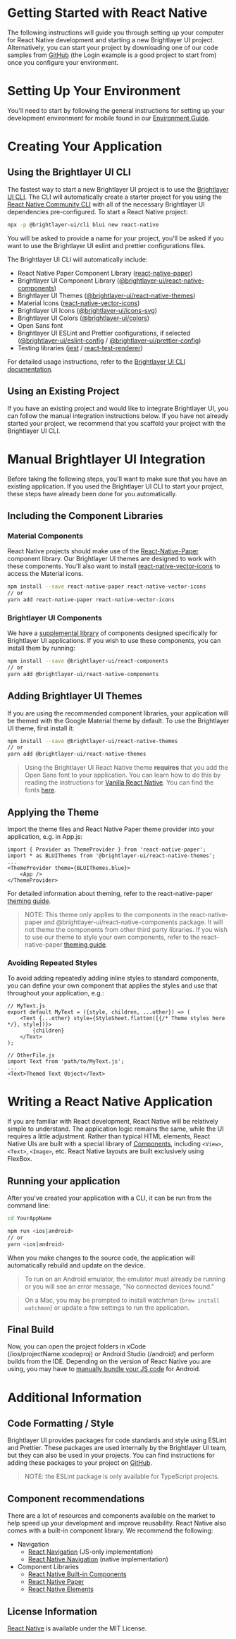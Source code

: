 
<!-- KEYWORDS: react native mobile hybrid framework guide tutorial -->

# Getting Started with React Native

The following instructions will guide you through setting up your computer for React Native development and starting a new Brightlayer UI project. Alternatively, you can start your project by downloading one of our code samples from [GitHub](https://github.com/brightlayer-ui) (the Login example is a good project to start from) once you configure your environment.

<Divider />

# Setting Up Your Environment

You'll need to start by following the general instructions for setting up your development environment for mobile found in our [Environment Guide](/development/environment).

<Divider />

# Creating Your Application

## Using the Brightlayer UI CLI

The fastest way to start a new Brightlayer UI project is to use the [Brightlayer UI CLI](/development/cli). The CLI will automatically create a starter project for you using the [React Native Community CLI](https://github.com/react-native-community/cli) with all of the necessary Brightlayer UI dependencies pre-configured. To start a React Native project:

```sh
npx -p @brightlayer-ui/cli blui new react-native
```

You will be asked to provide a name for your project, you'll be asked if you want to use the Brightlayer UI eslint and prettier configurations files.

The Brightlayer UI CLI will automatically include:

-   React Native Paper Component Library ([react-native-paper](https://www.npmjs.com/package/react-native-paper))
-   Brightlayer UI Component Library ([@brightlayer-ui/react-native-components](https://www.npmjs.com/package/@brightlayer-ui/react-native-components))
-   Brightlayer UI Themes ([@brightlayer-ui/react-native-themes](https://www.npmjs.com/package/@brightlayer-ui/react-native-themes))
-   Material Icons ([react-native-vector-icons](https://www.npmjs.com/package/react-native-vector-icons))
-   Brightlayer UI Icons ([@brightlayer-ui/icons-svg](https://www.npmjs.com/package/@brightlayer-ui/icons-svg))
-   Brightlayer UI Colors ([@brightlayer-ui/colors](https://www.npmjs.com/package/@brightlayer-ui/colors))
-   Open Sans font
-   Brightlayer UI ESLint and Prettier configurations, if selected ([@brightlayer-ui/eslint-config](https://www.npmjs.com/package/@brightlayer-ui/eslint-config) / [@brightlayer-ui/prettier-config](https://www.npmjs.com/package/@brightlayer-ui/prettier-config))
-   Testing libraries ([jest](https://www.npmjs.com/package/jest) / [react-test-renderer](https://www.npmjs.com/package/react-test-renderer))

For detailed usage instructions, refer to the [Brightlayer UI CLI documentation](https://www.npmjs.com/package/@brightlayer-ui/cli).

## Using an Existing Project

If you have an existing project and would like to integrate Brightlayer UI, you can follow the manual integration instructions below. If you have not already started your project, we recommend that you scaffold your project with the Brightlayer UI CLI.

<Divider />

# Manual Brightlayer UI Integration

Before taking the following steps, you'll want to make sure that you have an existing application. If you used the Brightlayer UI CLI to start your project, these steps have already been done for you automatically.

## Including the Component Libraries

### Material Components

React Native projects should make use of the [React-Native-Paper](https://callstack.github.io/react-native-paper/index.html) component library. Our Brightlayer UI themes are designed to work with these components. You'll also want to install [react-native-vector-icons](https://www.npmjs.com/package/react-native-vector-icons) to access the Material icons.

```sh
npm install --save react-native-paper react-native-vector-icons
// or
yarn add react-native-paper react-native-vector-icons
```

### Brightlayer UI Components

We have a [supplemental library](https://github.com/brightlayer-ui/react-native-component-library/tree/dev) of components designed specifically for Brightlayer UI applications. If you wish to use these components, you can install them by running:

```sh
npm install --save @brightlayer-ui/react-components
// or
yarn add @brightlayer-ui/react-native-components
```

## Adding Brightlayer UI Themes

If you are using the recommended component libraries, your application will be themed with the Google Material theme by default. To use the Brightlayer UI theme, first install it:

```sh
npm install --save @brightlayer-ui/react-native-themes
// or
yarn add @brightlayer-ui/react-native-themes
```

> Using the Brightlayer UI React Native theme **requires** that you add the Open Sans font to your application. You can learn how to do this by reading the instructions for [Vanilla React Native](https://medium.com/react-native-training/react-native-custom-fonts-ccc9aacf9e5e). You can find the fonts [here](https://github.com/brightlayer-ui/react-native-cli-templates/tree/master/blank-typescript/fonts).

## Applying the Theme

Import the theme files and React Native Paper theme provider into your application, e.g. in App.js:

```tsx
import { Provider as ThemeProvider } from 'react-native-paper';
import * as BLUIThemes from '@brightlayer-ui/react-native-themes';
...
<ThemeProvider theme={BLUIThemes.blue}>
    <App />
</ThemeProvider>
```

For detailed information about theming, refer to the react-native-paper [theming guide](https://callstack.github.io/react-native-paper/theming.html).

> NOTE: This theme only applies to the components in the react-native-paper and @brightlayer-ui/react-native-components package. It will not theme the components from other third party libraries. If you wish to use our theme to style your own components, refer to the react-native-paper [theming guide](https://callstack.github.io/react-native-paper/theming.html#using-the-theme-in-your-own-components).

### Avoiding Repeated Styles

To avoid adding repeatedly adding inline styles to standard components, you can define your own component that applies the styles and use that throughout your application, e.g.:

```tsx
// MyText.js
export default MyText = ({style, children, ...other}) => (
    <Text {...other} style={StyleSheet.flatten([{/* Theme styles here */}, style])}>
        {children}
    </Text>
);

// OtherFile.js
import Text from 'path/to/MyText.js';
...
<Text>Themed Text Object</Text>
```

<Divider />

# Writing a React Native Application

If you are familiar with React development, React Native will be relatively simple to understand. The application logic remains the same, while the UI requires a little adjustment. Rather than typical HTML elements, React Native UIs are built with a special library of [Components](https://facebook.github.io/react-native/docs/components-and-apis), including `<View>`, `<Text>`, `<Image>`, etc. React Native layouts are built exclusively using FlexBox.

## Running your application

After you've created your application with a CLI, it can be run from the command line:

```sh
cd YourAppName

npm run <ios|android>
// or
yarn <ios|android>
```

When you make changes to the source code, the application will automatically rebuild and update on the device.

> To run on an Android emulator, the emulator must already be running or you will see an error message, "No connected devices found."

> On a Mac, you may be prompted to install watchman (`brew install watchman`) or update a few settings to run the application.

## Final Build

Now, you can open the project folders in xCode (/ios/projectName.xcodeproj) or Android Studio (/android) and perform builds from the IDE. Depending on the version of React Native you are using, you may have to [manually bundle your JS code](https://stackoverflow.com/questions/44446523/unable-to-load-script-from-assets-index-android-bundle-on-windows) for Android.

<Divider />

# Additional Information

## Code Formatting / Style

Brightlayer UI provides packages for code standards and style using ESLint and Prettier. These packages are used internally by the Brightlayer UI team, but they can also be used in your projects. You can find instructions for adding these packages to your project on [GitHub](https://github.com/brightlayer-ui/code-standards).

> NOTE: the ESLint package is only available for TypeScript projects.

## Component recommendations

There are a lot of resources and components available on the market to help speed up your development and improve reusability. React Native also comes with a built-in component library. We recommend the following:

-   Navigation
    -   [React Navigation](https://reactnavigation.org/) (JS-only implementation)
    -   [React Native Navigation](https://wix.github.io/react-native-navigation/#/) (native implementation)
-   Component Libraries
    -   [React Native Built-in Components](https://reactnative.dev/docs/components-and-apis)
    -   [React Native Paper](https://callstack.github.io/react-native-paper/)
    -   [React Native Elements](https://react-native-training.github.io/react-native-elements/)

## License Information

[React Native](https://github.com/facebook/react-native/blob/master/LICENSE) is available under the MIT License.

